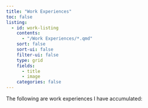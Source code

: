```yaml
---
title: "Work Experiences"
toc: false
listing:
  - id: work-listing
    contents: 
      - "/Work Experiences/*.qmd"
    sort: false
    sort-ui: false
    filter-ui: false
    type: grid
    fields:
      - title
      - image
    categories: false
---
```


The following are work experiences I have accumulated: 

::: work-listing
:::
